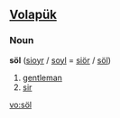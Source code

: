 ==[[Volapük]]==

===Noun===
'''söl'''  ([[sioyr]] / [[soyl]] = [[siör]] / [[söl]])
 
# [[gentleman]]
# [[sir]]

[[vo:söl]]